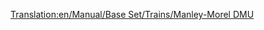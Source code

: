 [[Translation:en/Manual/Base Set/Trains/Manley-Morel DMU]]
{{fr/Manual/Base Set/Trains/Train|Nom=Manley-Morel DMU
|Image=[[File:en/Manual/Base Set/Trains/Manleymoreldmu.png]]
|Coût=12 890£ (25 780$)
|Vitesse=112 km/h (70 mph)
|Poids=32 t
|Puissance=600 cv (447 kW)
|Entretien=1 278£ (2 556$)
|Conception=1957
|Vie=12
|Capacité=76 passagers
|Description=Le Manley-Morel DMU est une unité multiple diésel qui, par défaut, se trouve par deux unités et transporte des passagers.

Ces trains ne sont vraiment appropriés que pour des transports légers de passagers, car il leur manque la puissance pour transporter des marchandises lourdes et tirer davantage de wagons. Vous pouvez ajouter d'autres unités pour augmenter la puissance et la capacité (dans le vrai style DMU), mais vous serez toujours limité à 70 mph; une meilleure option serait donc d'attendre le [[fr/Manual/Base Set/Trains/SH '125'|SH "125"]] apparaissant en 1977 et de l'utiliser.  

Un mot d'avertissement, cependant; quand les trains plus rapides arriveront sur un grand réseau, vous pourrez vous rendre compte qu'ils restent bloqués derrière ces unités plus lentes, ralentissant l'ensemble du réseau; vous devriez donc soit améliorer l'ensemble, soit garder les DMUs sur une section séparée de voie, ou construire des [[fr/Community/Double voies|sections de dépassement]].

Ce train est rendu obsolète par le [[fr/Manual/Base Set/Trains/Dash|"Dash"]] qui apparaît en 1984, et est plus rapide de 5mph et plus puissant de 100 cv - cela semble peu, mais vous serez surpris de la rapidité de leur démarrage!

|Réalité=C'est la version Transport Tycoon de [https://www.wikipedia.org/wiki/British Rail Class 101 Metro-Cammell Class 101 DMU] (en anglais) qui fut introduite comme faisant partie du Plan de modernisation des chemins de fer britanniques en 1956, conçu pour remplacer les locomotives à vapeur sur les lignes locales et semi-express. Il est représentatif du style général des DMUs introduits à la fin des années 1950 et au début des années 1960. Paradoxalement, malgré la durée de vie de '12 ans' dans TTD, ces machines étaient encore vues cahotant dans la campagne britannique jusqu'en 2003! Ils opèrent encore sur des lignes préservées.
}}